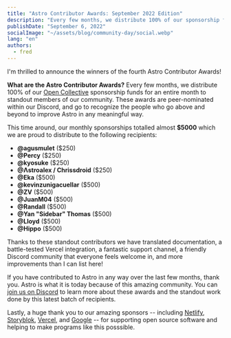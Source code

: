 ```yaml
---
title: "Astro Contributor Awards: September 2022 Edition"
description: "Every few months, we distribute 100% of our sponsorship funds for an entire month to the standout members of our community. These awards go to recognize the people who go above and beyond to improve Astro in some way, contributing inside and outside of our community."
publishDate: "September 6, 2022"
socialImage: "~/assets/blog/community-day/social.webp"
lang: "en"
authors:
  - fred
---
```


I'm thrilled to announce the winners of the fourth Astro Contributor Awards!

**What are the Astro Contributor Awards?** Every few months, we distribute 100% of our [Open Collective](https://opencollective.com/astrodotbuild) sponsorship funds for an entire month to standout members of our community. These awards are peer-nominated within our Discord, and go to recognize the people who go above and beyond to improve Astro in any meaningful way.

This time around, our monthly sponsorships totalled almost **$5000** which we are proud to distribute to the following recipients:

- **@agusmulet** ($250)
- **@Percy** ($250)
- **@kyosuke** ($250)
- **@Λstroalex / Chrissdroid** ($250)
- **@Eka** ($500)
- **@kevinzunigacuellar** ($500)
- **@ZV** ($500)
- **@JuanM04** ($500)
- **@Randall** ($500)
- **@Yan "Sidebar" Thomas** ($500)
- **@Lloyd** ($500)
- **@Hippo** ($500)

Thanks to these standout contributors we have translated documentation, a battle-tested Vercel integration, a fantastic support channel, a friendly Discord community that everyone feels welcome in, and more improvements than I can list here!

If you have contributed to Astro in any way over the last few months, thank you. Astro is what it is today because of this amazing community. You can [join us on Discord](https://astro.build/chat) to learn more about these awards and the standout work done by this latest batch of recipients.

Lastly, a huge thank you to our amazing sponsors -- including [Netlify](https://www.netlify.com/), [Storyblok](https://storyblok.com/), [Vercel](https://vercel.com/), and [Google](https://google.com/) -- for supporting open source software and helping to make programs like this posssible.
